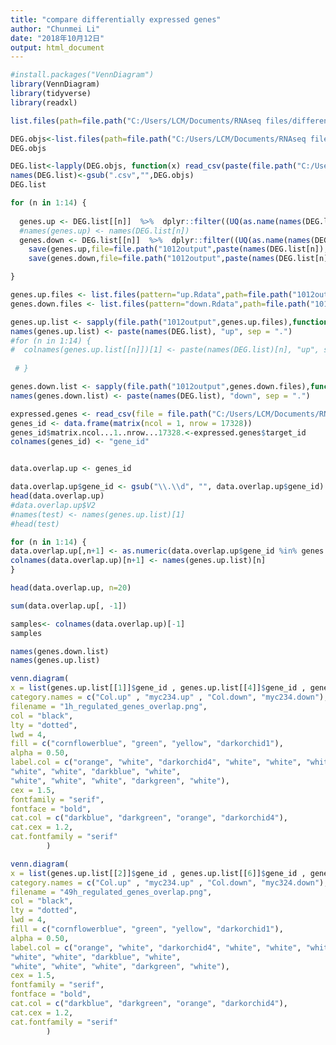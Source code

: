 ```yaml
---
title: "compare differentially expressed genes"
author: "Chunmei Li"
date: "2018年10月12日"
output: html_document
---
```


```r
#install.packages("VennDiagram")
library(VennDiagram)
library(tidyverse)
library(readxl)
```

```r
list.files(path=file.path("C:/Users/LCM/Documents/RNAseq files/differentially expressed gene list"))

DEG.objs<-list.files(path=file.path("C:/Users/LCM/Documents/RNAseq files/differentially expressed gene list"),pattern="rH\\.csv$") # under construction
DEG.objs
```

```r
DEG.list<-lapply(DEG.objs, function(x) read_csv(paste(file.path("C:/Users/LCM/Documents/RNAseq files/differentially expressed gene list"),"/",x,sep="")))
names(DEG.list)<-gsub(".csv","",DEG.objs)
DEG.list
```


```r
for (n in 1:14) {
  
  genes.up <- DEG.list[[n]]  %>%  dplyr::filter((UQ(as.name(names(DEG.list[[n]])[3])))>0) %>% select(gene_id)
  #names(genes.up) <- names(DEG.list[n])
  genes.down <- DEG.list[[n]]  %>%  dplyr::filter((UQ(as.name(names(DEG.list[[n]])[3])))<0) %>% select(gene_id)
    save(genes.up,file=file.path("1012output",paste(names(DEG.list[n]),"up.Rdata",sep=".")))
    save(genes.down,file=file.path("1012output",paste(names(DEG.list[n]),"down.Rdata",sep=".")))

}
```

```r
genes.up.files <- list.files(pattern="up.Rdata",path=file.path("1012output"))
genes.down.files <- list.files(pattern="down.Rdata",path=file.path("1012output"))
```

```r
genes.up.list <- sapply(file.path("1012output",genes.up.files),function(x) mget(load(x)))
names(genes.up.list) <- paste(names(DEG.list), "up", sep = ".")
#for (n in 1:14) {
#  colnames(genes.up.list[[n]])[1] <- paste(names(DEG.list)[n], "up", sep = ".")
  
 # }

genes.down.list <- sapply(file.path("1012output",genes.down.files),function(x) mget(load(x)))
names(genes.down.list) <- paste(names(DEG.list), "down", sep = ".")

```

```r
expressed.genes <- read_csv(file = file.path("C:/Users/LCM/Documents/RNAseq files/go_term_files/expressed_genes_counts.csv"))
genes_id <- data.frame(matrix(ncol = 1, nrow = 17328))
genes_id$matrix.ncol...1..nrow...17328.<-expressed.genes$target_id
colnames(genes_id) <- "gene_id"


data.overlap.up <- genes_id

data.overlap.up$gene_id <- gsub("\\.\\d", "", data.overlap.up$gene_id)
head(data.overlap.up)
#data.overlap.up$V2
#names(test) <- names(genes.up.list)[1]
#head(test)

for (n in 1:14) {
data.overlap.up[,n+1] <- as.numeric(data.overlap.up$gene_id %in% genes.up.list[[n]]$gene_id)
colnames(data.overlap.up)[n+1] <- names(genes.up.list)[n]
}

head(data.overlap.up, n=20)

sum(data.overlap.up[, -1])
```

```r
samples<- colnames(data.overlap.up)[-1]
samples

names(genes.down.list)
names(genes.up.list)
```

```r
venn.diagram(
x = list(genes.up.list[[1]]$gene_id , genes.up.list[[4]]$gene_id , genes.down.list[[1]]$gene_id, genes.down.list[[4]]$gene_id),
category.names = c("Col.up" , "myc234.up" , "Col.down", "myc234.down"),
filename = "1h_regulated_genes_overlap.png",
col = "black",
lty = "dotted",
lwd = 4,
fill = c("cornflowerblue", "green", "yellow", "darkorchid1"),
alpha = 0.50,
label.col = c("orange", "white", "darkorchid4", "white", "white", "white",
"white", "white", "darkblue", "white",
"white", "white", "white", "darkgreen", "white"),
cex = 1.5,
fontfamily = "serif",
fontface = "bold",
cat.col = c("darkblue", "darkgreen", "orange", "darkorchid4"),
cat.cex = 1.2,
cat.fontfamily = "serif"
        )
```

```r
venn.diagram(
x = list(genes.up.list[[2]]$gene_id , genes.up.list[[6]]$gene_id , genes.down.list[[2]]$gene_id, genes.down.list[[6]]$gene_id),
category.names = c("Col.up" , "myc234.up" , "Col.down", "myc324.down"),
filename = "49h_regulated_genes_overlap.png",
col = "black",
lty = "dotted",
lwd = 4,
fill = c("cornflowerblue", "green", "yellow", "darkorchid1"),
alpha = 0.50,
label.col = c("orange", "white", "darkorchid4", "white", "white", "white",
"white", "white", "darkblue", "white",
"white", "white", "white", "darkgreen", "white"),
cex = 1.5,
fontfamily = "serif",
fontface = "bold",
cat.col = c("darkblue", "darkgreen", "orange", "darkorchid4"),
cat.cex = 1.2,
cat.fontfamily = "serif"
        )
```


